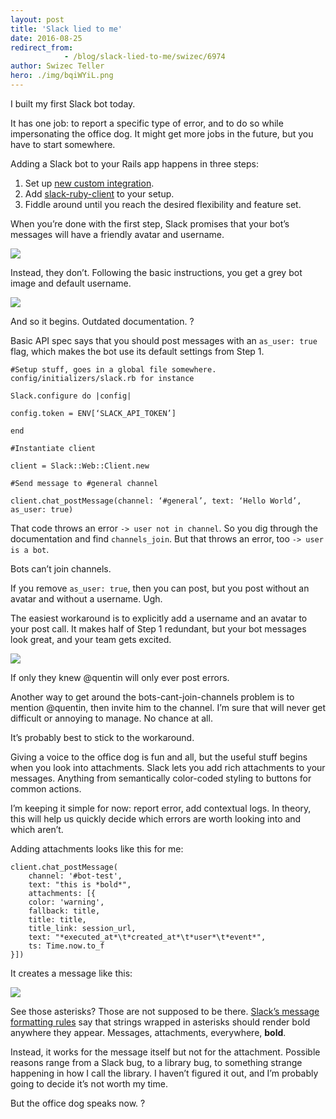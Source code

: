```yaml
---
layout: post
title: 'Slack lied to me'
date: 2016-08-25
redirect_from: 
            - /blog/slack-lied-to-me/swizec/6974
author: Swizec Teller
hero: ./img/bqiWYiL.png
---
```

I built my first Slack bot today.



It has one job: to report a specific type of error, and to do so while impersonating the office dog. It might get more jobs in the future, but you have to start somewhere.



Adding a Slack bot to your Rails app happens in three steps:



1. Set up [new custom integration](https://slack.com/apps/new/A0F7YS25R-bots).
2. Add [slack-ruby-client](https://github.com/slack-ruby/slack-ruby-client) to your setup.
3. Fiddle around until you reach the desired flexibility and feature set.



When you’re done with the first step, Slack promises that your bot’s messages will have a friendly avatar and username.



![](./img/bqiWYiL.png)



Instead, they don’t. Following the basic instructions, you get a grey bot image and default username.



![](./img/3yaqj8b.png)



And so it begins. Outdated documentation. ?



Basic API spec says that you should post messages with an `as_user: true` flag, which makes the bot use its default settings from Step 1.

```
#Setup stuff, goes in a global file somewhere. config/initializers/slack.rb for instance

Slack.configure do |config|

config.token = ENV[‘SLACK_API_TOKEN’]

end

#Instantiate client

client = Slack::Web::Client.new

#Send message to #general channel

client.chat_postMessage(channel: ‘#general’, text: ‘Hello World’, as_user: true)
```



That code throws an error `-> user not in channel`. So you dig through the documentation and find `channels_join`. But that throws an error, too `-> user is a bot`.



Bots can’t join channels.



If you remove `as_user: true`, then you can post, but you post without an avatar and without a username. Ugh.



The easiest workaround is to explicitly add a username and an avatar to your post call. It makes half of Step 1 redundant, but your bot messages look great, and your team gets excited.



![](./img/xWO1Rwg.png)



If only they knew @quentin will only ever post errors.



Another way to get around the bots-cant-join-channels problem is to mention @quentin, then invite him to the channel. I’m sure that will never get difficult or annoying to manage. No chance at all.



It’s probably best to stick to the workaround.



Giving a voice to the office dog is fun and all, but the useful stuff begins when you look into attachments. Slack lets you add rich attachments to your messages. Anything from semantically color-coded styling to buttons for common actions.



I’m keeping it simple for now: report error, add contextual logs. In theory, this will help us quickly decide which errors are worth looking into and which aren’t.



Adding attachments looks like this for me:

```
client.chat_postMessage(
	channel: '#bot-test',
	text: "this is *bold*",
	attachments: [{
    color: 'warning',
    fallback: title,
    title: title,
    title_link: session_url,
    text: "*executed_at*\t*created_at*\t*user*\t*event*",
    ts: Time.now.to_f
}])
```



It creates a message like this:



![](./img/3FZOz5A.png)



See those asterisks? Those are not supposed to be there. [Slack’s message formatting rules](https://api.slack.com/docs/message-formatting) say that strings wrapped in asterisks should render bold anywhere they appear. Messages, attachments, everywhere, **bold**.



Instead, it works for the message itself but not for the attachment. Possible reasons range from a Slack bug, to a library bug, to something strange happening in how I call the library. I haven’t figured it out, and I’m probably going to decide it’s not worth my time.



But the office dog speaks now. ?